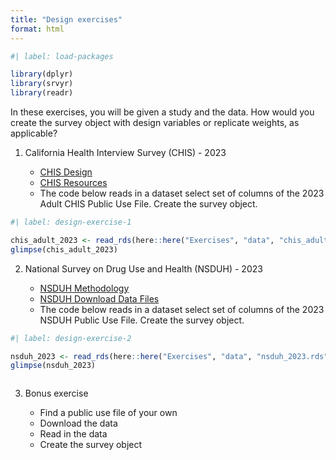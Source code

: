 ```yaml
---
title: "Design exercises"
format: html
---
```



```r
#| label: load-packages

library(dplyr)
library(srvyr)
library(readr)
```


In these exercises, you will be given a study and the data. How would you create the survey object with design variables or replicate weights, as applicable?

1.  California Health Interview Survey (CHIS) - 2023

    -   [CHIS Design](https://healthpolicy.ucla.edu/our-work/california-health-interview-survey-chis/chis-design-and-methods/chis-design)
    -   [CHIS Resources](https://healthpolicy.ucla.edu/our-work/california-health-interview-survey-chis/access-chis-data)
    -   The code below reads in a dataset select set of columns of the 2023 Adult CHIS Public Use File. Create the survey object.
    
    
```r
#| label: design-exercise-1

chis_adult_2023 <- read_rds(here::here("Exercises", "data", "chis_adult_2023.rds"))
glimpse(chis_adult_2023)


```

    
2. National Survey on Drug Use and Health (NSDUH) - 2023

    - [NSDUH Methodology](https://www.samhsa.gov/data/data-we-collect/nsduh-national-survey-drug-use-and-health/methodology)
    - [NSDUH Download Data Files](https://www.samhsa.gov/data/data-we-collect/nsduh-national-survey-drug-use-and-health/datafiles)
    - The code below reads in a dataset select set of columns of the 2023 NSDUH Public Use File. Create the survey object.
    
```r
#| label: design-exercise-2

nsduh_2023 <- read_rds(here::here("Exercises", "data", "nsduh_2023.rds"))
glimpse(nsduh_2023)



```

3. Bonus exercise

   - Find a public use file of your own
   - Download the data
   - Read in the data
   - Create the survey object
   
   
